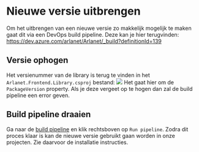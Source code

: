 
<Meta title="Documentatie/Nieuwe versie uitbrengen" />

<style>
  {`
    .subheading {
      --mediumdark: '#999999';
      font-weight: 900;
      font-size: 13px;
      color: #999;
      letter-spacing: 6px;
      line-height: 24px;
      text-transform: uppercase;
      margin-bottom: 12px;
      margin-top: 40px;
    }

    .link-list {
      display: grid;
      grid-template-columns: 1fr;
      grid-template-rows: 1fr 1fr;
      row-gap: 10px;
    }

    @media (min-width: 620px) {
      .link-list {
        row-gap: 20px;
        column-gap: 20px;
        grid-template-columns: 1fr 1fr;
      }
    }

    @media all and (-ms-high-contrast:none) {
    .link-list {
        display: -ms-grid;
        -ms-grid-columns: 1fr 1fr;
        -ms-grid-rows: 1fr 1fr;
      }
    }

    .link-item {
      display: block;
      padding: 20px 30px 20px 15px;
      border: 1px solid #00000010;
      border-radius: 5px;
      transition: background 150ms ease-out, border 150ms ease-out, transform 150ms ease-out;
      color: #333333;
      display: flex;
      align-items: flex-start;
    }

    .link-item:hover {
      border-color: #1EA7FD50;
      transform: translate3d(0, -3px, 0);
      box-shadow: rgba(0, 0, 0, 0.08) 0 3px 10px 0;
    }

    .link-item:active {
      border-color: #1EA7FD;
      transform: translate3d(0, 0, 0);
    }

    .link-item strong {
      font-weight: 700;
      display: block;
      margin-bottom: 2px;
    }

    .link-item img {
      height: 40px;
      width: 40px;
      margin-right: 15px;
      flex: none;
    }

    .link-item span {
      font-size: 14px;
      line-height: 20px;
    }

    .tip {
      display: inline-block;
      border-radius: 1em;
      font-size: 11px;
      line-height: 12px;
      font-weight: 700;
      background: #E7FDD8;
      color: #66BF3C;
      padding: 4px 12px;
      margin-right: 10px;
      vertical-align: middle;
    }
    
    .tip-warning {
      display: inline-block;
      border-radius: 1em;
      font-size: 11px;
      line-height: 12px;
      font-weight: 700;
      background: #ff9966;
      color: #fff;
      padding: 4px 12px;
      margin-right: 10px;
      vertical-align: middle;
    }

    .tip-wrapper {
      font-size: 13px;
      line-height: 20px;
      margin-top: 10px;
      margin-bottom: 20px;
    }

    .tip-wrapper code {
      font-size: 12px;
      display: inline-block;
    }

    .docblock-source {
        margin-bottom: 0;
    }

    .mt-0 {
        margin-top: 0;
    }

    .tip-wrapper.mt-0 p {
        margin-top: 5px;
    }

    .mb-0 {
        margin-bottom: 0;
    }
    
    .tip-wrapper.mb-0 p {
        margin-bottom: 0;
    }
  `}
</style>

# Nieuwe versie uitbrengen
Om het uitbrengen van een nieuwe versie zo makkelijk mogelijk te maken gaat dit via een DevOps build pipeline. Deze kan je hier terugvinden:
<a href="https://dev.azure.com/arlanet/Arlanet/_build?definitionId=139" target="_blank">https://dev.azure.com/arlanet/Arlanet/_build?definitionId=139</a>

## Versie ophogen
Het versienummer van de library is terug te vinden in het <code>Arlanet.Frontend.Library.csproj</code> bestand:
<img src={CsprojFile} />
Het gaat hier om de <code>PackageVersion</code> property. Als je deze vergeet op te hogen dan zal de build pipeline een error geven.

## Build pipeline draaien
Ga naar de <a href="https://dev.azure.com/arlanet/Arlanet/_build?definitionId=139" target="_blank">build pipeline</a> en klik rechtsboven op <code>Run pipeline</code>. 
Zodra dit proces klaar is kan de nieuwe versie gebruikt gaan worden in onze projecten. Zie daarvoor de installatie instructies.